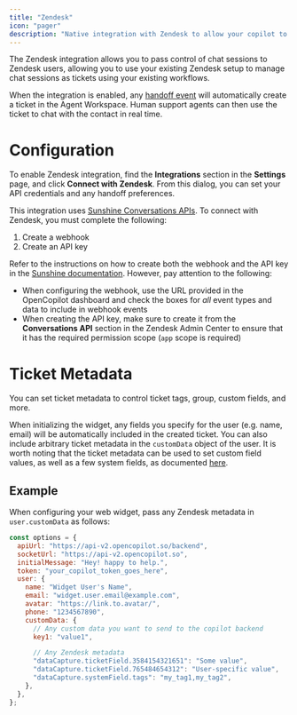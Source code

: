 ```yaml
---
title: "Zendesk"
icon: "pager"
description: "Native integration with Zendesk to allow your copilot to hand chats over to your Zendesk support agents."
---
```


The Zendesk integration allows you to pass control of chat sessions to Zendesk users, allowing you to use your existing Zendesk setup to manage chat sessions as tickets using your existing workflows.

When the integration is enabled, any [handoff event](../resources/human-handoff) will automatically create a ticket in the Agent Workspace. Human support agents can then use the ticket to chat with the contact in real time.

# Configuration

To enable Zendesk integration, find the **Integrations** section in the **Settings** page, and click **Connect with Zendesk**. From this dialog, you can set your API credentials and any handoff preferences.

This integration uses [Sunshine Conversations APIs](https://docs.smooch.io/guide/). To connect with Zendesk, you must complete the following:

1. Create a webhook
2. Create an API key

Refer to the instructions on how to create both the webhook and the API key in the [Sunshine documentation](https://support.zendesk.com/hc/en-us/articles/4576083789850-Creating-conversations-integrations-in-Admin-Center#topic_oqh_5y2_nvb).
However, pay attention to the following:

- When configuring the webhook, use the URL provided in the OpenCopilot dashboard and check the boxes for _all_ event types and data to include in webhook events
- When creating the API key, make sure to create it from the **Conversations API** section in the Zendesk Admin Center to ensure that it has the required permission scope (`app` scope is required)

# Ticket Metadata

You can set ticket metadata to control ticket tags, group, custom fields, and more.

When initializing the widget, any fields you specify for the user (e.g. name, email) will be automatically included in the created ticket. You can also include arbitrary ticket metadata in the `customData` object of the user.
It is worth noting that the ticket metadata can be used to set custom field values, as well as a few system fields, as documented [here](https://docs.smooch.io/guide/switchboard/#metadata-sent-to-zendesk).

## Example

When configuring your web widget, pass any Zendesk metadata in `user.customData` as follows:

```js
const options = {
  apiUrl: "https://api-v2.opencopilot.so/backend",
  socketUrl: "https://api-v2.opencopilot.so",
  initialMessage: "Hey! happy to help.",
  token: "your_copilot_token_goes_here",
  user: {
    name: "Widget User's Name",
    email: "widget.user.email@example.com",
    avatar: "https://link.to.avatar/",
    phone: "1234567890",
    customData: {
      // Any custom data you want to send to the copilot backend
      key1: "value1",

      // Any Zendesk metadata
      "dataCapture.ticketField.3584154321651": "Some value",
      "dataCapture.ticketField.765484654312": "User-specific value",
      "dataCapture.systemField.tags": "my_tag1,my_tag2",
    },
  },
};
```
